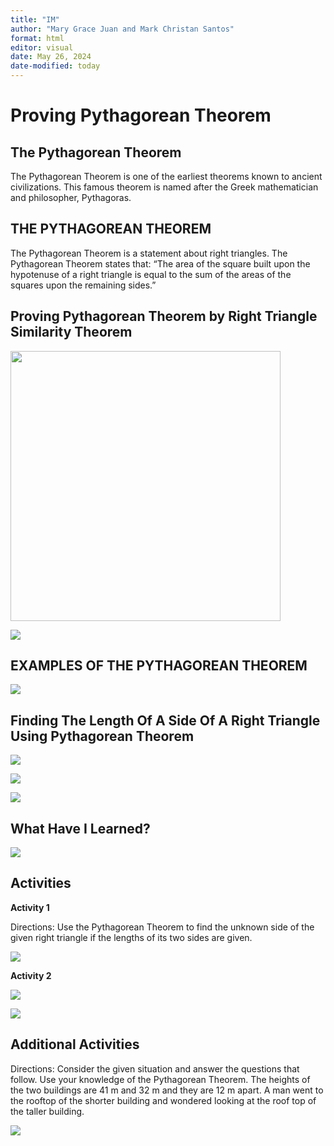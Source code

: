 ```yaml
---
title: "IM"
author: "Mary Grace Juan and Mark Christan Santos"
format: html
editor: visual
date: May 26, 2024
date-modified: today
---
```


# Proving Pythagorean Theorem

## The Pythagorean Theorem

The Pythagorean Theorem is one of the earliest theorems known to ancient civilizations. This famous theorem is named after the Greek mathematician and philosopher, Pythagoras.

## THE PYTHAGOREAN THEOREM

The Pythagorean Theorem is a statement about right triangles. The Pythagorean Theorem states that: “The area of the square built upon the hypotenuse of a right triangle is equal to the sum of the areas of the squares upon the remaining sides.”

## Proving Pythagorean Theorem by Right Triangle Similarity Theorem

![](Screenshot%202024-05-26%20220306.png){fig-align="center" width="432"}

![](Screenshot%202024-05-26%20220445.png){fig-align="center"}

## EXAMPLES OF THE PYTHAGOREAN THEOREM

![](Screenshot%202024-05-26%20220638.png){fig-align="center"}

## Finding The Length Of A Side Of A Right Triangle Using Pythagorean Theorem

![](Screenshot%202024-05-26%20220711.png){fig-align="center"}

![](Screenshot%202024-05-26%20221020.png){fig-align="center"}

![](Screenshot%202024-05-26%20221044.png){fig-align="center"}

## What Have I Learned?

![](Screenshot%202024-05-26%20221828.png){fig-align="center"}

## Activities

**Activity 1**

Directions: Use the Pythagorean Theorem to find the unknown side of the given right triangle if the lengths of its two sides are given.

![](Screenshot%202024-05-26%20221617.png){fig-align="center"}

**Activity 2**

![](Screenshot%202024-05-26%20222142.png){fig-align="center"}

![](Screenshot%202024-05-26%20222210.png){fig-align="center"}

## Additional Activities

Directions: Consider the given situation and answer the questions that follow. Use your knowledge of the Pythagorean Theorem. The heights of the two buildings are 41 m and 32 m and they are 12 m apart. A man went to the rooftop of the shorter building and wondered looking at the roof top of the taller building.

![](Screenshot%202024-05-26%20222540.png){fig-align="center"}
